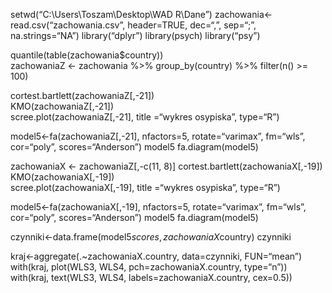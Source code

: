 setwd("C:\\Users\\Toszam\\Desktop\\WAD R\\Dane")
zachowania<-read.csv("zachowania.csv", header=TRUE, dec=",", sep=";", na.strings="NA")
library("dplyr")
library(psych)
library("psy")

quantile(table(zachowania$country))       
zachowaniaZ <- zachowania %>% group_by(country) %>% filter(n() >= 100)

cortest.bartlett(zachowaniaZ[,-21])                                                   
KMO(zachowaniaZ[,-21])            
scree.plot(zachowaniaZ[,-21], title ="wykres osypiska", type="R")  


model5<-fa(zachowaniaZ[,-21], nfactors=5, rotate="varimax", fm="wls", cor="poly", scores="Anderson")
model5
fa.diagram(model5)


zachowaniaX <- zachowaniaZ[,-c(11, 8)]
cortest.bartlett(zachowaniaX[,-19])                                                   
KMO(zachowaniaX[,-19])            
scree.plot(zachowaniaX[,-19], title ="wykres osypiska", type="R")

model5<-fa(zachowaniaX[,-19], nfactors=5, rotate="varimax", fm="wls", cor="poly", scores="Anderson")
model5
fa.diagram(model5)

czynniki<-data.frame(model5$scores, zachowaniaX$country)
czynniki

kraj<-aggregate(.~zachowaniaX.country, data=czynniki, FUN="mean")
with(kraj, plot(WLS3, WLS4, pch=zachowaniaX.country, type="n"))
with(kraj, text(WLS3, WLS4, labels=zachowaniaX.country, cex=0.5))